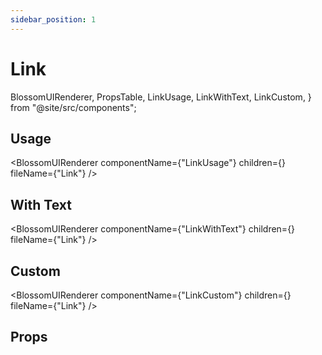```yaml
---
sidebar_position: 1
---
```


# Link

  BlossomUIRenderer,
  PropsTable,
  LinkUsage,
  LinkWithText,
  LinkCustom,
} from "@site/src/components";

## Usage

<BlossomUIRenderer
  componentName={"LinkUsage"}
  children={<LinkUsage />}
  fileName={"Link"}
/>

## With Text

<BlossomUIRenderer
  componentName={"LinkWithText"}
  children={<LinkWithText />}
  fileName={"Link"}
/>

## Custom

<BlossomUIRenderer
  componentName={"LinkCustom"}
  children={<LinkCustom />}
  fileName={"Link"}
/>

## Props

<PropsTable componentName="Link" />
